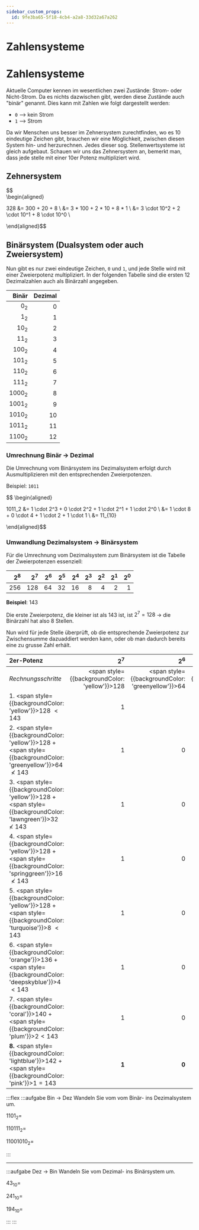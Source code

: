 ```yaml
---
sidebar_custom_props:
  id: 9fe3ba65-5f18-4cb4-a2a8-33d32a67a262
---
```


# Zahlensysteme


# Zahlensysteme

Aktuelle Computer kennen im wesentlichen zwei Zustände: Strom- oder Nicht-Strom. Da es nichts dazwischen gibt, werden diese Zustände auch "binär" genannt. Dies kann mit Zahlen wie folgt dargestellt werden:

- `0` --> kein Strom
- `1` --> Strom

Da wir Menschen uns besser im Zehnersystem zurechtfinden, wo es 10 eindeutige Zeichen gibt, brauchen wir eine Möglichkeit, zwischen diesen System hin- und herzurechnen. Jedes dieser sog. Stellenwertsysteme ist gleich aufgebaut. Schauen wir uns das Zehnersystem an, bemerkt man, dass jede stelle mit einer 10er Potenz multipliziert wird.

## Zehnersystem

$$\
\begin{aligned}

328 &= 300 + 20 + 8 \\
    &= 3 * 100 + 2 * 10 + 8 * 1 \\
    &= 3 \cdot 10^2 + 2 \cdot 10^1 + 8 \cdot 10^0 \\

\end{aligned}$$

## Binärsystem (Dualsystem oder auch Zweiersystem)

Nun gibt es nur zwei eindeutige Zeichen, `0` und `1`, und jede Stelle wird mit einer Zweierpotenz multipliziert. In der folgenden Tabelle sind die ersten 12 Dezimalzahlen auch als Binärzahl angegeben.

<div className="small-table">

|    Binär | Dezimal |
| -------: | ------: |
|    $0_2$ |       0 |
|    $1_2$ |       1 |
|   $10_2$ |       2 |
|   $11_2$ |       3 |
|  $100_2$ |       4 |
|  $101_2$ |       5 |
|  $110_2$ |       6 |
|  $111_2$ |       7 |
| $1000_2$ |       8 |
| $1001_2$ |       9 |
| $1010_2$ |      10 |
| $1011_2$ |      11 |
| $1100_2$ |      12 |

</div>

### Umrechnung Binär -> Dezimal

Die Umrechnung vom Binärsystem ins Dezimalsystem erfolgt durch Ausmultiplizieren mit den entsprechenden Zweierpotenzen.

Beispiel: `1011`

$$
\begin{aligned}

1011_2 &= 1 \cdot 2^3 + 0 \cdot 2^2 + 1 \cdot 2^1 + 1 \cdot 2^0 \\
     &= 1 \cdot 8 + 0 \cdot 4 + 1 \cdot 2 + 1 \cdot 1 \\
     &= 11_{10}

\end{aligned}$$

### Umwandlung Dezimalsystem -> Binärsystem

Für die Umrechnung vom Dezimalsystem zum Binärsystem ist die Tabelle der Zweierpotenzen essenziell:

| $2^8$ | $2^7$ | $2^6$ | $2^5$ | $2^4$ | $2^3$ | $2^2$ | $2^1$ | $2^0$ |
| ----: | ----: | ----: | ----: | ----: | ----: | ----: | ----: | ----: |
|   256 |   128 |    64 |    32 |    16 |     8 |     4 |     2 |     1 |

**Beispiel**: 143

Die erste Zweierpotenz, die kleiner ist als 143 ist, ist $2^7 = 128$ -> die Binärzahl hat also 8 Stellen.

Nun wird für jede Stelle überprüft, ob die entsprechende Zweierpotenz zur Zwischensumme dazuaddiert werden kann, oder ob man dadurch bereits eine zu grusse Zahl erhält.

| **2er-Potenz**                                                                                                                    |                                                $2^7$ |                                                    $2^6$ |                                                  $2^5$ |                                                    $2^4$ |                                                 $2^3$ |                                                   $2^2$ |                                            $2^1$ |                                            $2^0$ |                                           Zwischensumme |
| :-------------------------------------------------------------------------------------------------------------------------------- | ---------------------------------------------------: | -------------------------------------------------------: | -----------------------------------------------------: | -------------------------------------------------------: | ----------------------------------------------------: | ------------------------------------------------------: | -----------------------------------------------: | -----------------------------------------------: | ------------------------------------------------------: |
| _Rechnungsschritte_                                                                                                               | <span style={{backgroundColor: 'yellow'}}>128</span> | <span style={{backgroundColor: 'greenyellow'}}>64</span> | <span style={{backgroundColor: 'lawngreen'}}>32</span> | <span style={{backgroundColor: 'springgreen'}}>16</span> | <span style={{backgroundColor: 'turquoise'}}>8</span> | <span style={{backgroundColor: 'deepskyblue'}}>4</span> | <span style={{backgroundColor: 'plum'}}>2</span> | <span style={{backgroundColor: 'pink'}}>1</span> |                                                         |
| 1. <span style={{backgroundColor: 'yellow'}}>128</span> $\lt 143$                                                                 |                                                    1 |                                                          |                                                        |                                                          |                                                       |                                                         |                                                  |                                                  |    <span style={{backgroundColor: 'yellow'}}>128</span> |
| 2. <span style={{backgroundColor: 'yellow'}}>128</span> + <span style={{backgroundColor: 'greenyellow'}}>64</span> $\not \lt 143$ |                                                    1 |                                                        0 |                                                        |                                                          |                                                       |                                                         |                                                  |                                                  |    <span style={{backgroundColor: 'yellow'}}>128</span> |
| 3. <span style={{backgroundColor: 'yellow'}}>128</span> + <span style={{backgroundColor: 'lawngreen'}}>32</span> $\not \lt 143$   |                                                    1 |                                                        0 |                                                      0 |                                                          |                                                       |                                                         |                                                  |                                                  |    <span style={{backgroundColor: 'yellow'}}>128</span> |
| 4. <span style={{backgroundColor: 'yellow'}}>128</span> + <span style={{backgroundColor: 'springgreen'}}>16</span> $\not \lt 143$ |                                                    1 |                                                        0 |                                                      0 |                                                        0 |                                                       |                                                         |                                                  |                                                  |    <span style={{backgroundColor: 'yellow'}}>128</span> |
| 5. <span style={{backgroundColor: 'yellow'}}>128</span> + <span style={{backgroundColor: 'turquoise'}}>8</span> $\lt 143$         |                                                    1 |                                                        0 |                                                      0 |                                                        0 |                                                     1 |                                                         |                                                  |                                                  |    <span style={{backgroundColor: 'orange'}}>136</span> |
| 6. <span style={{backgroundColor: 'orange'}}>136</span> + <span style={{backgroundColor: 'deepskyblue'}}>4</span> $\lt 143$       |                                                    1 |                                                        0 |                                                      0 |                                                        0 |                                                     1 |                                                       1 |                                                  |                                                  |     <span style={{backgroundColor: 'coral'}}>140</span> |
| 7. <span style={{backgroundColor: 'coral'}}>140</span> + <span style={{backgroundColor: 'plum'}}>2</span>$\lt 143$                |                                                    1 |                                                        0 |                                                      0 |                                                        0 |                                                     1 |                                                       1 |                                                1 |                                                  | <span style={{backgroundColor: 'lightblue'}}>142</span> |
| **8.** <span style={{backgroundColor: 'lightblue'}}>142</span> + <span style={{backgroundColor: 'pink'}}>1</span>$= 143$          |                                                **1** |                                                    **0** |                                                  **0** |                                                    **0** |                                                 **1** |                                                   **1** |                                            **1** |                                            **1** |                                                 **143** |


:::flex
:::aufgabe Bin → Dez
Wandeln Sie vom vom Binär- ins Dezimalsystem um.

<Answer type="string" webKey="a737c101-8cbc-4055-8e6b-1a2c51767bb6" id="q1" solution="13">

$1101_2=$

</Answer>

<Answer type="string" webKey="1101eea0-6879-4d9d-9c4a-c75deb4ad2f1" id="q2" solution="55">

$110111_{2}=$

</Answer>

<Answer type="string" webKey="689e330e-654f-4ce3-aa99-9f0b3a900432" id="q3" solution="202">

$11001010_2=$

</Answer>
:::

***
:::aufgabe Dez → Bin
Wandeln Sie vom  Dezimal- ins Binärsystem um.

<Answer type="string" webKey="83aead48-bc7a-4c59-9ad8-50eb2ad6c3d3c" id="q4" solution="101011">

$43_{10}=$

</Answer>

<Answer type="string" webKey="2ded75f9-a1b6-434c-8f73-4da59e504b17" id="q5" solution="11110001">

$241_{10}=$

</Answer>

<Answer type="string" webKey="0a80c170-a762-4bba-a9fd-01b74bcec5da" id="q6" solution="11000010">

$194_{10}=$

</Answer>
:::
:::
